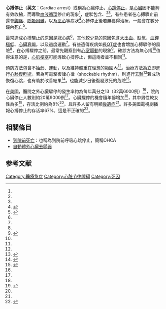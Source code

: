 {{Expand language|time=2020-02-22}}{{merge from|猝死|discuss=Talk:心搏停止#请求与猝死合并|time=2019-03-27T07:00:58+00:00}}
{{medical}}
{{Otheruses|subject=心臟問題導致血液無法循環的疾病|other=心臟無電氣活動的狀態|心跳停止}}

{{Infobox medical condition
| name = 心搏停止<br/> Cardiac arrest
| image = US Navy 040421-N-8090G-001 Hospital Corpsman 3rd Class Flowers administers chest compressions to a simulated cardiac arrest victim.jpg
| caption = 針對心搏停止病患而進行的[[心肺复苏|心肺復甦術]]（假人示範）
| synonyms = Cardiopulmonary arrest, circulatory arrest, sudden cardiac arrest (SCA), sudden cardiac death (SCD)<ref name=Fie2009>{{cite book|last1=Field|first1=John M.|title=The Textbook of Emergency Cardiovascular Care and CPR|date=2009|publisher=Lippincott Williams & Wilkins|isbn=9780781788991|page=11|url=https://books.google.com/books?id=JaOoXdSlT9sC&pg=PA11|language=en|deadurl=no|archiveurl=https://web.archive.org/web/20170905133735/https://books.google.com/books?id=JaOoXdSlT9sC&pg=PA11|archivedate=2017-09-05}}</ref>
| field = [[心臟病學|心臟病學]]
| symptoms = {{tsl|en|unconsciousness|失去意識}}、{{tsl|en|respiratory arrest|呼吸驟停|不正常的或停止呼吸}}<ref name=Fie2009/><ref name=NIH2016Sign>{{cite web|title=What Are the Signs and Symptoms of Sudden Cardiac Arrest?|url=http://www.nhlbi.nih.gov/health/health-topics/topics/scda/signs|website=NHLBI|accessdate=16 August 2016|date=June 22, 2016|deadurl=no|archiveurl=https://web.archive.org/web/20160827190624/http://www.nhlbi.nih.gov/health/health-topics/topics/scda/signs|archivedate=27 August 2016}}</ref>
| complications = 
| onset = 較老的年紀<ref name=NIH2016Risk>{{cite web|title=Who Is at Risk for Sudden Cardiac Arrest?|url=http://www.nhlbi.nih.gov/health/health-topics/topics/scda/atrisk|website=NHLBI|accessdate=16 August 2016|date=June 22, 2016|deadurl=no|archiveurl=https://web.archive.org/web/20160823231651/http://www.nhlbi.nih.gov/health/health-topics/topics/scda/atrisk|archivedate=23 August 2016}}</ref>
| duration = 
| causes = [[冠狀動脈疾病|冠狀動脈疾病]]、[[出血|大出血]]、[[缺氧|缺氧]]、[[低鉀血症|低鉀血症]]、[[心臟衰竭|心臟衰竭]]<ref name=NIH2016Ca>{{cite web|title=What Causes Sudden Cardiac Arrest?|url=http://www.nhlbi.nih.gov/health/health-topics/topics/scda/causes|website=NHLBI|accessdate=16 August 2016|date=June 22, 2016|deadurl=no|archiveurl=https://web.archive.org/web/20160728042233/http://www.nhlbi.nih.gov/health/health-topics/topics/scda/causes|archivedate=28 July 2016}}</ref>
| risks = 
| diagnosis = 找不到跳動的脈搏<ref name=Fie2009/>
| differential = 
| prevention = 不抽菸、運動、維持健康體重<ref name=NIH2016Pre/>
| treatment = [[心肺复苏|心肺复苏]] (CPR)、 <ref name=NIH2016Tx>{{cite web|title=How Is Sudden Cardiac Arrest Treated?|url=http://www.nhlbi.nih.gov/health/health-topics/topics/scda/treatment|website=NHLBI|accessdate=16 August 2016|date=June 22, 2016|deadurl=no|archiveurl=https://web.archive.org/web/20160827184130/http://www.nhlbi.nih.gov/health/health-topics/topics/scda/treatment|archivedate=27 August 2016}}</ref>
| medication = 
| prognosis = 平均存活率為 8%<ref name=Adam2012>{{cite book|last1=Adams|first1=James G.|title=Emergency Medicine: Clinical Essentials (Expert Consult – Online)|date=2012|publisher=Elsevier Health Sciences|isbn=1455733946|page=1771|url=https://books.google.com/books?id=rpoH-KYE93IC&pg=PA1771|language=en|deadurl=no|archiveurl=https://web.archive.org/web/20170905133735/https://books.google.com/books?id=rpoH-KYE93IC&pg=PA1771|archivedate=2017-09-05}}</ref>
| frequency = 美國每年每一萬人中約十三人 (病發於醫院外) <ref name=AHA2015Part4>{{Cite journal|title=Part 4: Systems of Care and Continuous Quality Improvement: 2015 American Heart Association Guidelines Update for Cardiopulmonary Resuscitation and Emergency Cardiovascular Care|url=http://circ.ahajournals.org/lookup/doi/10.1161/CIR.0000000000000258|last=Kronick|first=Steven L.|last2=Kurz|first2=Michael C.|date=2015-11-03|journal=Circulation|issue=18 suppl 2|doi=10.1161/CIR.0000000000000258|volume=132|pages=S397–S413|language=en|issn=0009-7322|last3=Lin|first3=Steve|last4=Edelson|first4=Dana P.|last5=Berg|first5=Robert A.|last6=Billi|first6=John E.|last7=Cabanas|first7=Jose G.|last8=Cone|first8=David C.|last9=Diercks|first9=Deborah B.}}</ref>
| deaths = 
}}
{{Infobox disease
 | Name = 
 | Image = 
 | Caption = 
 | DiseasesDB = 2095
 | ICD10 = {{ICD10|I|46||i|30}}
 | ICD9 = {{ICD9|427.5}}
 | ICDO =
 | OMIM =
 | MedlinePlus =
 | eMedicineSubj =
 | eMedicineTopic =
 | MeshID = D006323}}

<!-- Definition and symptoms -->
'''心搏停止'''（'''英文'''：Cardiac arrest）或稱為心臟停止'''、'''[[心跳停止|心跳停止]]，是[[心臟|心臟]]因不能夠有效收縮，而導致[[循环系统|血液循環]]停止的現象<ref name=NIH2016What/>，症狀包含{{le|意識喪失|Unconsciousness|喪失意識}}、{{le|呼吸驟止|respiratory arrest|呼吸異常或中止}}<ref name=Fie2009/><ref name=NIH2016Sign/>，有些患者在心搏驟止前還會[[胸痛|胸痛]]、[[呼吸困難|呼吸困難]]，以及[[恶心|恶心]]等症狀<ref name="NIH2016Sign">{{cite web|title=What Are the Signs and Symptoms of Sudden Cardiac Arrest?|url=http://www.nhlbi.nih.gov/health/health-topics/topics/scda/signs|website=NHLBI|accessdate=16 August 2016|date=June 22, 2016|deadurl=no|archiveurl=https://web.archive.org/web/20160827190624/http://www.nhlbi.nih.gov/health/health-topics/topics/scda/signs|archivedate=27 August 2016}}</ref>心搏停止後若無獲得治療，一般會在數分鐘內[[死亡|死亡]]<ref name="NIH2016What">{{cite web|title=What Is Sudden Cardiac Arrest?|url=http://www.nhlbi.nih.gov/health/health-topics/topics/scda|website=NHLBI|accessdate=16 August 2016|date=June 22, 2016|deadurl=no|archiveurl=https://web.archive.org/web/20160728031608/http://www.nhlbi.nih.gov/health/health-topics/topics/scda|archivedate=28 July 2016}}</ref>。

<!-- Cause and diagnosis -->
最常造成心搏驟止的原因是[[冠狀動脈疾病|冠心病]]<ref name=NIH2016Ca/>，其他較少見的原因包含[[出血|大出血]]、缺氧、[[低鉀血症|血鉀極低]]、[[心臟衰竭|心臟衰竭]]，以及過度運動<ref name=NIH2016Ca/>。有些遺傳疾病如[[長QT綜合症|長QT症]]也會增加心搏驟停的風險<ref name=NIH2016Ca/>，在心搏驟停之前，最常先觀察到有[[心室顫動|心室顫動]]的現象<ref name="NIH2016Ca">{{cite web|title=What Causes Sudden Cardiac Arrest?|url=http://www.nhlbi.nih.gov/health/health-topics/topics/scda/causes|website=NHLBI|accessdate=16 August 2016|date=June 22, 2016|deadurl=no|archiveurl=https://web.archive.org/web/20160728042233/http://www.nhlbi.nih.gov/health/health-topics/topics/scda/causes|archivedate=28 July 2016}}</ref>。確診方法為無心搏<ref name=Fie2009/>值得注意的是，[[心肌梗死|心肌梗塞]]可能導致心搏停止，但這兩者並不相同<ref name=NIH2016What/>。

<!-- Treatment and prognosis -->
預防方法包含不抽菸、運動，以及維持體重在理想的範圍內<ref name=NIH2016Pre/>。治療方法為立即進行[[心肺复苏|心肺復甦術]]。若為可電擊復律心律（shockable rhythm），則進行[[去顫|去顫]]<ref name="NIH2016Tx">{{cite web|title=How Is Sudden Cardiac Arrest Treated?|url=http://www.nhlbi.nih.gov/health/health-topics/topics/scda/treatment|website=NHLBI|accessdate=16 August 2016|date=June 22, 2016|deadurl=no|archiveurl=https://web.archive.org/web/20160827184130/http://www.nhlbi.nih.gov/health/health-topics/topics/scda/treatment|archivedate=27 August 2016}}</ref>若成功恢復心跳，{{le|目標體溫管理|Targeted Temperature Management}}也有助於改善結果<ref>{{Cite journal|title=Therapeutic hypothermia after cardiac arrest: A systematic review/meta-analysis exploring the impact of expanded criteria and targeted temperature|url=https://pubmed.ncbi.nlm.nih.gov/27521472|last=Schenone|first=Aldo L.|last2=Cohen|first2=Aaron|date=11 2016|journal=Resuscitation|doi=10.1016/j.resuscitation.2016.07.238|volume=108|pages=102–110|issn=1873-1570|pmid=27521472|last3=Patarroyo|first3=Gabriel|last4=Harper|first4=Logan|last5=Wang|first5=XiaoFeng|last6=Shishehbor|first6=Mehdi H.|last7=Menon|first7=Venu|last8=Duggal|first8=Abhijit|access-date=2020-11-26|archive-date=2021-02-24|archive-url=https://web.archive.org/web/20210224231112/https://pubmed.ncbi.nlm.nih.gov/27521472/|dead-url=no}}</ref>。{{le|植入型心臟去顫器|Implantable cardioverter-defibrillator}}也能減少日後復發致死的危險<ref name="NIH2016Pre">{{cite web|title=How Can Death Due to Sudden Cardiac Arrest Be Prevented?|url=http://www.nhlbi.nih.gov/health/health-topics/topics/scda/prevention|website=NHLBI|accessdate=16 August 2016|date=June 22, 2016|deadurl=no|archiveurl=https://web.archive.org/web/20160827200432/http://www.nhlbi.nih.gov/health/health-topics/topics/scda/prevention|archivedate=27 August 2016}}</ref>。

<!-- Epidemiology and history -->
在[[美國|美國]]，醫院之外心臟驟停的發生率約為每年萬分之13（32萬6000例）<ref name=AHA2015Part4/>，院內心臟停止人數則約20萬9000例<ref name="AHA2015Part4"/>。心臟驟停的機會隨年齡增加<ref name=NIH2016Risk/>，其中男性較女性為多<ref name="NIH2016Risk">{{cite web|title=Who Is at Risk for Sudden Cardiac Arrest?|url=http://www.nhlbi.nih.gov/health/health-topics/topics/scda/atrisk|website=NHLBI|accessdate=16 August 2016|date=June 22, 2016|deadurl=no|archiveurl=https://web.archive.org/web/20160823231651/http://www.nhlbi.nih.gov/health/health-topics/topics/scda/atrisk|archivedate=23 August 2016}}</ref>，存活比例約為8%<ref name=Adam2012/>，且許多人留有明顯[[身心障礙|後遺症]]<ref name=Adam2012/>。許多美國電視劇播報心搏停止的存活率67%，這是不正確的<ref name="Adam2012">{{cite book|last1=Adams|first1=James G.|title=Emergency Medicine: Clinical Essentials (Expert Consult – Online)|date=2012|publisher=Elsevier Health Sciences|isbn=1455733946|page=1771|url=https://books.google.com/books?id=rpoH-KYE93IC&pg=PA1771|language=en|deadurl=no|archiveurl=https://web.archive.org/web/20170905133735/https://books.google.com/books?id=rpoH-KYE93IC&pg=PA1771|archivedate=2017-09-05}}</ref>。
==相關條目==
*[[到院前死亡|到院前死亡]]：也稱為到院前呼吸心跳停止，簡稱OHCA
*[[自動體外心臟去顫器|自動體外心臟去顫器]]

== 参考文献 ==
{{reflist}}
{{Circulatory system pathology}}
[[Category:醫療急症|Category:醫療急症]]
[[Category:心脏节律障碍|Category:心脏节律障碍]]
[[Category:死因|Category:死因]]